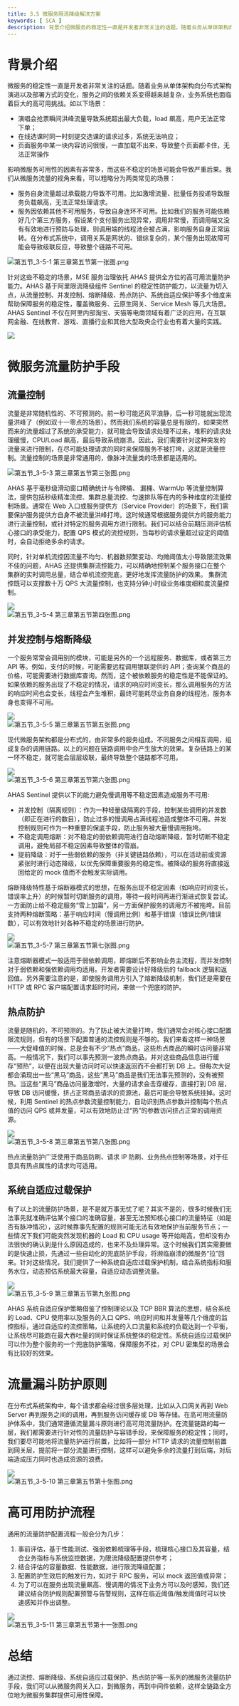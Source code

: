 ```yaml
---
title: 3.5 微服务限流降级解决方案
keywords: [ SCA ]
description: 背景介绍微服务的稳定性一直是开发者非常关注的话题。随着业务从单体架构向分布式架构演进以及部署方式的变化，服务之间的依赖关系变得越来越复杂，业务系统也面临着巨大的高可用挑战。如以下场景：演唱会抢票瞬间洪峰流量导致系统超出最大负载，load 飙高，用户无法正常下单；在线选课时同一时刻提交选课的请求...
---
```

<a name="uzUKA"></a>
# 背景介绍

微服务的稳定性一直是开发者非常关注的话题。随着业务从单体架构向分布式架构演进以及部署方式的变化，服务之间的依赖关系变得越来越复杂，业务系统也面临着巨大的高可用挑战。如以下场景：

- 演唱会抢票瞬间洪峰流量导致系统超出最大负载，load 飙高，用户无法正常下单；
- 在线选课时同一时刻提交选课的请求过多，系统无法响应；
- 页面服务中某一块内容访问很慢，一直加载不出来，导致整个页面都卡住，无法正常操作

影响微服务可用性的因素有非常多，而这些不稳定的场景可能会导致严重后果。我们从微服务流量的视角来看，可以粗略分为两类常见的场景：

- 服务自身流量超过承载能力导致不可用。比如激增流量、批量任务投递导致服务负载飙高，无法正常处理请求。
- 服务因依赖其他不可用服务，导致自身连环不可用。比如我们的服务可能依赖好几个第三方服务，假设某个支付服务出现异常，调用非常慢，而调用端又没有有效地进行预防与处理，则调用端的线程池会被占满，影响服务自身正常运转。在分布式系统中，调用关系是网状的、错综复杂的，某个服务出现故障可能会导致级联反应，导致整个链路不可用。

![第五节_3-5-1 第三章第五节第一张图.png](https://intranetproxy.alipay.com/skylark/lark/0/2022/png/54319/1648210748596-3ff98d7f-35a4-46c8-9a87-d710a9214850.png#clientId=u15419ac2-7411-4&from=ui&id=ubccf5957&originHeight=792&originWidth=1032&originalType=binary&ratio=1&rotation=0&showTitle=false&size=634258&status=done&style=none&taskId=ue9f87473-fa73-425a-a171-d45093abf8d&title=)


针对这些不稳定的场景，MSE 服务治理依托 AHAS 提供全方位的高可用流量防护能力。AHAS 基于阿里限流降级组件 Sentinel 的稳定性防护能力，以流量为切入点，从流量控制、并发控制、熔断降级、热点防护、系统自适应保护等多个维度来帮助保障服务的稳定性，覆盖微服务、云原生网关、Service Mesh 等几大场景。AHAS Sentinel 不仅在阿里内部淘宝、天猫等电商领域有着广泛的应用，在互联网金融、在线教育、游戏、直播行业和其他大型政央企行业也有着大量的实践。

![](https://intranetproxy.alipay.com/skylark/lark/0/2022/png/47688/1644572029448-2729bf3f-9ffa-4043-a536-6696a9d650d3.png#id=m23Ug&originHeight=928&originWidth=2042&originalType=binary&ratio=1&rotation=0&showTitle=false&status=done&style=none&title=)



<a name="E9NN9"></a>
# 微服务流量防护手段

<a name="plZBP"></a>
## 流量控制

流量是非常随机性的、不可预测的。前一秒可能还风平浪静，后一秒可能就出现流量洪峰了（例如双十一零点的场景）。然而我们系统的容量总是有限的，如果突然而来的流量超过了系统的承受能力，就可能会导致请求处理不过来，堆积的请求处理缓慢，CPU/Load 飙高，最后导致系统崩溃。因此，我们需要针对这种突发的流量来进行限制，在尽可能处理请求的同时来保障服务不被打垮，这就是流量控制。流量控制的场景是非常通用的，像脉冲流量类的场景都是适用的。

![第五节_3-5-3 第三章第五节第三张图.png](https://intranetproxy.alipay.com/skylark/lark/0/2022/png/54319/1648210788994-c7e62855-3391-480b-b4e5-28c4601b2ff7.png#clientId=u15419ac2-7411-4&from=ui&id=uca90fe56&originHeight=368&originWidth=665&originalType=binary&ratio=1&rotation=0&showTitle=false&size=35242&status=done&style=none&taskId=u6830b701-4e21-4083-9c55-98c3dbd7f5f&title=)

AHAS 基于毫秒级滑动窗口精确统计与令牌桶、 漏桶、WarmUp 等流量控制算法，提供包括秒级精准流控、集群总量流控、匀速排队等在内的多种维度的流量控制场景。通常在 Web 入口或服务提供方（Service Provider）的场景下，我们需要保护服务提供方自身不被流量洪峰打垮。这时候通常根据服务提供方的服务能力进行流量控制，或针对特定的服务调用方进行限制。我们可以结合前期压测评估核心接口的承受能力，配置 QPS 模式的流控规则，当每秒的请求量超过设定的阈值时，会自动拒绝多余的请求。

同时，针对单机流控因流量不均匀、机器数频繁变动、均摊阈值太小导致限流效果不佳的问题，AHAS 还提供集群流控能力，可以精确地控制某个服务接口在整个集群的实时调用总量，结合单机流控兜底，更好地发挥流量防护的效果。 集群流控既可以支撑数十万 QPS 大流量控制，也支持分钟小时级业务维度细粒度流量控制。

![](https://intranetproxy.alipay.com/skylark/lark/0/2022/png/47688/1644572775085-0db31bb5-d99b-4fbe-b8c0-d0f858ff7af1.png#id=ONzAO&originHeight=714&originWidth=1140&originalType=binary&ratio=1&rotation=0&showTitle=false&status=done&style=none&title=)<br />![第五节_3-5-4 第三章第五节第四张图.png](https://intranetproxy.alipay.com/skylark/lark/0/2022/png/54319/1648210800214-4c91d2c3-3ddd-498e-838e-f5d6401e7d2b.png#clientId=u15419ac2-7411-4&from=ui&id=ub103842e&originHeight=318&originWidth=665&originalType=binary&ratio=1&rotation=0&showTitle=false&size=26713&status=done&style=none&taskId=u99891b00-1915-4adc-a1e4-6245c8afbbb&title=)

<a name="tB5ru"></a>
## 并发控制与熔断降级

一个服务常常会调用别的模块，可能是另外的一个远程服务、数据库，或者第三方 API 等。例如，支付的时候，可能需要远程调用银联提供的 API；查询某个商品的价格，可能需要进行数据库查询。然而，这个被依赖服务的稳定性是不能保证的。如果依赖的服务出现了不稳定的情况，请求的响应时间变长，那么调用服务的方法的响应时间也会变长，线程会产生堆积，最终可能耗尽业务自身的线程池，服务本身也变得不可用。

![](https://intranetproxy.alipay.com/skylark/lark/0/2022/png/47688/1644567953727-f43eb68e-b779-4ad2-9b3f-7fb0c02f08e0.png#id=gn8DK&originHeight=1438&originWidth=2140&originalType=binary&ratio=1&rotation=0&showTitle=false&status=done&style=none&title=)<br />![第五节_3-5-5 第三章第五节第五张图.png](https://intranetproxy.alipay.com/skylark/lark/0/2022/png/54319/1648210831157-2b7b5072-88ed-4cc9-ab5f-48a6926a6923.png#clientId=u15419ac2-7411-4&from=ui&id=ue69586d9&originHeight=432&originWidth=665&originalType=binary&ratio=1&rotation=0&showTitle=false&size=51670&status=done&style=none&taskId=ub9c6182d-ed5d-428b-940d-2309a64cf8d&title=)

现代微服务架构都是分布式的，由非常多的服务组成。不同服务之间相互调用，组成复杂的调用链路。以上的问题在链路调用中会产生放大的效果。复杂链路上的某一环不稳定，就可能会层层级联，最终导致整个链路都不可用。

![](https://intranetproxy.alipay.com/skylark/lark/0/2022/png/47688/1644567692673-50ea49a5-a963-45eb-8062-75d1a984bc50.png#id=ZGBhb&originHeight=708&originWidth=1132&originalType=binary&ratio=1&rotation=0&showTitle=false&status=done&style=none&title=)<br />![第五节_3-5-6 第三章第五节第六张图.png](https://intranetproxy.alipay.com/skylark/lark/0/2022/png/54319/1648210865027-b12e6d34-1ab1-4b61-b9dd-a96719b94d56.png#clientId=u15419ac2-7411-4&from=ui&id=ube650332&originHeight=357&originWidth=665&originalType=binary&ratio=1&rotation=0&showTitle=false&size=21232&status=done&style=none&taskId=u501ee8b3-09fc-48a8-bbcb-dbd350a8675&title=)

AHAS Sentinel 提供以下的能力避免慢调用等不稳定因素造成服务不可用:

- 并发控制（隔离规则）：作为一种轻量级隔离的手段，控制某些调用的并发数（即正在进行的数目），防止过多的慢调用占满线程池造成整体不可用。并发控制规则可作为一种重要的保底手段，防止服务被大量慢调用拖垮。
- 不稳定调用熔断：对不稳定的弱依赖调用进行自动熔断降级，暂时切断不稳定调用，避免局部不稳定因素导致整体的雪崩。
- 提前降级：对于一些弱依赖的服务（非关键链路依赖），可以在活动前或资源紧张时进行动态降级，以优先保障重要服务的稳定性。被降级的服务将直接返回给定的 mock 值而不会触发实际调用。

熔断降级特性基于熔断器模式的思想，在服务出现不稳定因素（如响应时间变长，错误率上升）的时候暂时切断服务的调用，等待一段时间再进行渐进式恢复尝试。一方面防止给不稳定服务“雪上加霜”，另一方面保护服务的调用方不被拖垮。目前支持两种熔断策略：基于响应时间（慢调用比例）和基于错误（错误比例/错误数），可以有效地针对各种不稳定的场景进行防护。

![](https://intranetproxy.alipay.com/skylark/lark/0/2022/png/47688/1644568356210-00dd5b19-3df8-4e01-93fd-ed4c672e196d.png#id=rhfSN&originHeight=1126&originWidth=2070&originalType=binary&ratio=1&rotation=0&showTitle=false&status=done&style=none&title=)<br />![第五节_3-5-7 第三章第五节第七张图.png](https://intranetproxy.alipay.com/skylark/lark/0/2022/png/54319/1648210876022-1f7f3340-54a1-4f82-8288-c813fc00274c.png#clientId=u15419ac2-7411-4&from=ui&id=u38119c00&originHeight=292&originWidth=639&originalType=binary&ratio=1&rotation=0&showTitle=false&size=27763&status=done&style=none&taskId=ubdb6998a-ee0a-4b98-926f-e1ccfd4c47a&title=)

注意熔断器模式一般适用于弱依赖调用，即熔断后不影响业务主流程，而并发控制对于弱依赖和强依赖调用均适用。开发者需要设计好降级后的 fallback 逻辑和返回值。另外需要注意的是，即使服务调用方引入了熔断降级机制，我们还是需要在 HTTP 或 RPC 客户端配置请求超时时间，来做一个兜底的防护。

<a name="P2To6"></a>
## 热点防护

流量是随机的，不可预测的。为了防止被大流量打垮，我们通常会对核心接口配置限流规则，但有的场景下配置普通的流控规则是不够的。我们来看这样一种场景——大促峰值的时候，总是会有不少“热点”商品，这些热点商品的瞬时访问量非常高。一般情况下，我们可以事先预测一波热点商品，并对这些商品信息进行缓存“预热”，以便在出现大量访问时可以快速返回而不会都打到 DB 上。但每次大促都会涌现出一些“黑马”商品，这些“黑马”商品是我们无法事先预测的，没有被预热。当这些“黑马”商品访问量激增时，大量的请求会击穿缓存，直接打到 DB 层，导致 DB 访问缓慢，挤占正常商品请求的资源池，最后可能会导致系统挂掉。这时候，利用 Sentinel 的热点参数流量控制能力，自动识别热点参数并控制每个热点值的访问 QPS 或并发量，可以有效地防止过“热”的参数访问挤占正常的调用资源。

![](https://intranetproxy.alipay.com/skylark/lark/0/2022/png/47688/1644482946427-a5309f9d-abd1-49e8-951b-6d7ab5ffa2c5.png#id=kGABp&originHeight=373&originWidth=510&originalType=binary&ratio=1&rotation=0&showTitle=false&status=done&style=none&title=)<br />![第五节_3-5-8 第三章第五节第八张图.png](https://intranetproxy.alipay.com/skylark/lark/0/2022/png/54319/1648210887128-15effec2-67d9-492f-8f4f-9f051058a2f9.png#clientId=u15419ac2-7411-4&from=ui&id=u7d77ffe8&originHeight=302&originWidth=621&originalType=binary&ratio=1&rotation=0&showTitle=false&size=22628&status=done&style=none&taskId=u2efae45b-2b61-492a-b38d-a2aeaa6b367&title=)

热点流量防护广泛使用于商品防刷、请求 IP 防刷、业务热点控制等场景，对于任意具有热点属性的请求均可适用。

<a name="VQly9"></a>
## 系统自适应过载保护

有了以上的流量防护场景，是不是就万事无忧了呢？其实不是的，很多时候我们无法事先就准确评估某个接口的准确容量，甚至无法预知核心接口的流量特征（如是否有脉冲情况），这时候靠事先配置的规则可能无法有效地保护当前服务节点；一些情况下我们可能突然发现机器的 Load 和 CPU usage 等开始飚高，但却没有办法很快的确认到是什么原因造成的，也来不及处理异常。这个时候我们其实需要做的是快速止损，先通过一些自动化的兜底防护手段，将濒临崩溃的微服务“拉”回来。针对这些情况，我们提供了一种系统自适应过载保护机制，结合系统指标和服务水位，动态预估系统最大容量，自适应动态调整流量。

![](https://intranetproxy.alipay.com/skylark/lark/0/2022/png/47688/1644482884857-2ac24417-7b02-47a9-9d5b-18bb24b9533e.png#id=nVysh&originHeight=698&originWidth=1182&originalType=binary&ratio=1&rotation=0&showTitle=false&status=done&style=none&title=)<br />![第五节_3-5-9 第三章第五节第九张图.png](https://intranetproxy.alipay.com/skylark/lark/0/2022/png/54319/1648210897218-a00a6b2d-ebdc-4c6b-afb2-2240dc93db10.png#clientId=u15419ac2-7411-4&from=ui&id=u50006457&originHeight=698&originWidth=1182&originalType=binary&ratio=1&rotation=0&showTitle=false&size=190687&status=done&style=none&taskId=uf7bf33bb-bb8c-4b30-aca1-07da879b9b4&title=)

AHAS 系统自适应保护策略借鉴了控制理论以及 TCP BBR 算法的思想，结合系统的 Load、CPU 使用率以及服务的入口 QPS、响应时间和并发量等几个维度的监控指标，通过自适应的流控策略，让系统的入口流量和系统的负载达到一个平衡，让系统尽可能跑在最大吞吐量的同时保证系统整体的稳定性。系统自适应过载保护可以作为整个服务的一个兜底防护策略，保障服务不挂，对 CPU 密集型的场景会有比较好的效果。

<a name="JU6cn"></a>
# 流量漏斗防护原则

在分布式系统架构中，每个请求都会经过很多层处理，比如从入口网关再到 Web Server 再到服务之间的调用，再到服务访问缓存或 DB 等存储。在高可用流量防护体系中，我们通常遵循流量漏斗原则进行高可用流量防护。在流量链路的每一层，我们都需要进行针对性的流量防护与容错手段，来保障服务的稳定性；同时，我们要尽可能地将流量防护进行前置，比如将一部分 HTTP 请求的流量控制前置到网关层，提前将一部分流量进行控制，这样可以避免多余的流量打到后端，对后端造成压力同时也造成资源的浪费。

![](https://intranetproxy.alipay.com/skylark/lark/0/2022/png/47688/1644481556393-bb8a5ff7-9954-4811-b965-27d62e3b2767.png#id=nCPdW&originHeight=1156&originWidth=2316&originalType=binary&ratio=1&rotation=0&showTitle=false&status=done&style=none&title=)<br />![第五节_3-5-10 第三章第五节第十张图.png](https://intranetproxy.alipay.com/skylark/lark/0/2022/png/54319/1648210911662-7c721a56-99c9-4410-8812-56c5f9b9ad83.png#clientId=u15419ac2-7411-4&from=ui&id=u8ade2ec1&originHeight=346&originWidth=762&originalType=binary&ratio=1&rotation=0&showTitle=false&size=66002&status=done&style=none&taskId=u013f294e-09ea-4a21-a048-b6a7b3d72fd&title=)

<a name="zImI2"></a>
# 高可用防护流程

通用的流量防护配置流程一般会分为几步：

1. 事前评估，基于性能测试、强弱依赖梳理等手段，梳理核心接口及其容量，结合业务指标与系统监控数据，为限流降级配置提供参考；
2. 结合评估的容量数据、性能数据，进行限流降级配置；
3. 配置防护生效后的触发行为，如对于 RPC 服务，可以 mock 返回值或异常；
4. 为了可以在服务出现流量飙高、慢调用的情况下业务方可以及时感知，我们还建议结合防护规则配置预警与告警规则，这样在临近阈值/触发阈值时可以快速感知并作出调整。

![](https://intranetproxy.alipay.com/skylark/lark/0/2022/png/47688/1644567602183-8b3281d4-2137-4c1b-98fd-9fc5fd5dff99.png#id=Hlruj&originHeight=1134&originWidth=2184&originalType=binary&ratio=1&rotation=0&showTitle=false&status=done&style=none&title=)<br />![第五节_3-5-11 第三章第五节第十一张图.png](https://intranetproxy.alipay.com/skylark/lark/0/2022/png/54319/1648210919898-f0270ba2-5706-4060-bbae-f02b186c3a02.png#clientId=u15419ac2-7411-4&from=ui&id=u57a280f7&originHeight=382&originWidth=762&originalType=binary&ratio=1&rotation=0&showTitle=false&size=73493&status=done&style=none&taskId=udd0f8c0b-2bd6-41f9-a87f-501c3b878a1&title=)

<a name="ZRQ6w"></a>
# 总结

通过流控、熔断降级、系统自适应过载保护、热点防护等一系列的微服务流量防护手段，我们可以从微服务网关入口，到微服务，再到中间件依赖，这样全链路全方位地为微服务集群提供可用性保障。









